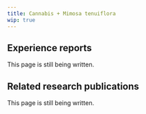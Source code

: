 ---
title: Cannabis + Mimosa tenuiflora
wip: true
---

## Experience reports

This page is still being written.

## Related research publications

This page is still being written.

